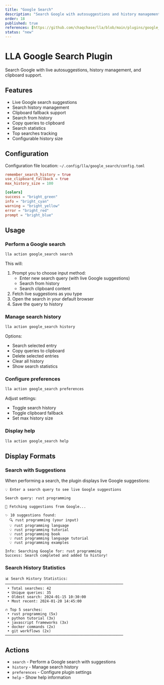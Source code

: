 ```yaml
---
title: "Google Search"
description: "Search Google with autosuggestions and history management"
order: 18
published: true
references: [https://github.com/chaqchase/lla/blob/main/plugins/google_search]
status: "new"
---
```

# LLA Google Search Plugin

Search Google with live autosuggestions, history management, and clipboard support.

## Features

- Live Google search suggestions
- Search history management
- Clipboard fallback support
- Search from history
- Copy queries to clipboard
- Search statistics
- Top searches tracking
- Configurable history size

## Configuration

Configuration file location: `~/.config/lla/google_search/config.toml`

```toml
remember_search_history = true
use_clipboard_fallback = true
max_history_size = 100

[colors]
success = "bright_green"
info = "bright_cyan"
warning = "bright_yellow"
error = "bright_red"
prompt = "bright_blue"
```

## Usage

### Perform a Google search

```bash
lla action google_search search
```

This will:
1. Prompt you to choose input method:
   - Enter new search query (with live Google suggestions)
   - Search from history
   - Search clipboard content
2. Fetch live suggestions as you type
3. Open the search in your default browser
4. Save the query to history

### Manage search history

```bash
lla action google_search history
```

Options:
- Search selected entry
- Copy queries to clipboard
- Delete selected entries
- Clear all history
- Show search statistics

### Configure preferences

```bash
lla action google_search preferences
```

Adjust settings:
- Toggle search history
- Toggle clipboard fallback
- Set max history size

### Display help

```bash
lla action google_search help
```

## Display Formats

### Search with Suggestions
When performing a search, the plugin displays live Google suggestions:

```
💡 Enter a search query to see live Google suggestions

Search query: rust programming

🔄 Fetching suggestions from Google...

✨ 10 suggestions found:
  🔍 rust programming (your input)
  💡 rust programming language
  💡 rust programming tutorial
  💡 rust programming book
  💡 rust programming language tutorial
  💡 rust programming examples

Info: Searching Google for: rust programming
Success: Search completed and added to history!
```

### Search History Statistics
```
📊 Search History Statistics:
──────────────────────────────────────────────────────
 • Total searches: 42
 • Unique queries: 35
 • Oldest search: 2024-01-15 10:30:00
 • Most recent: 2024-01-20 14:45:00

🔥 Top 5 searches:
 • rust programming (5x)
 • python tutorial (3x)
 • javascript frameworks (3x)
 • docker commands (2x)
 • git workflows (2x)
──────────────────────────────────────────────────────
```

## Actions

- `search` - Perform a Google search with suggestions
- `history` - Manage search history
- `preferences` - Configure plugin settings
- `help` - Show help information
